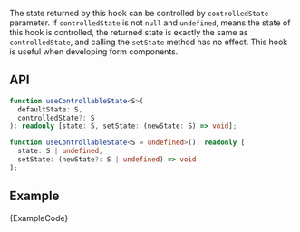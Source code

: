 
The state returned by this hook can be controlled by `controlledState` parameter. If `controlledState` is not `null` and `undefined`, means the state of this hook is controlled, the returned state is exactly the same as `controlledState`, and calling the `setState` method has no effect. This hook is useful when developing form components.

## API

```ts
function useControllableState<S>(
  defaultState: S,
  controlledState?: S
): readonly [state: S, setState: (newState: S) => void];

function useControllableState<S = undefined>(): readonly [
  state: S | undefined,
  setState: (newState?: S | undefined) => void
];
```

## Example

<ExampleBlock>
  <Example />
</ExampleBlock>
<CodeBlock language="tsx">{ExampleCode}</CodeBlock>
